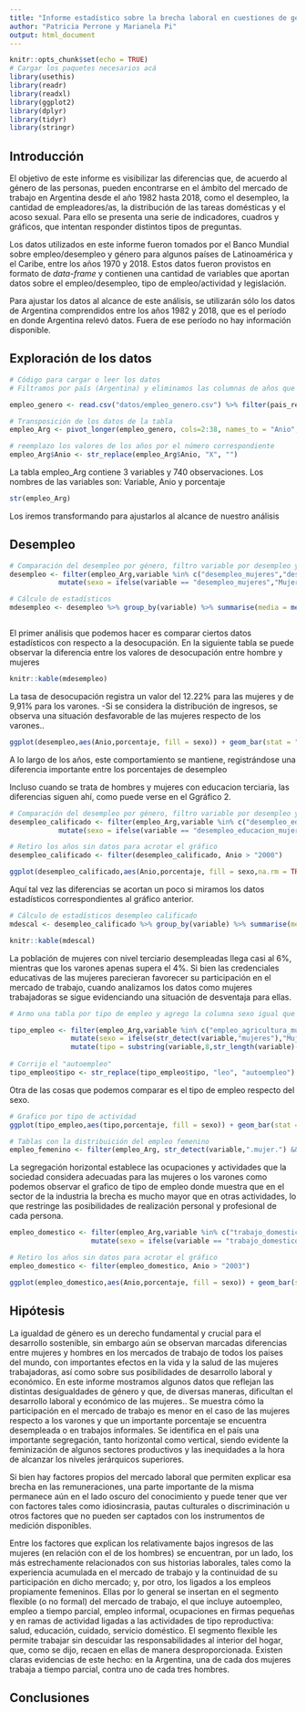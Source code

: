 ```yaml
---
title: "Informe estadístico sobre la brecha laboral en cuestiones de género en Argentina (1982-2018)"
author: "Patricia Perrone y Marianela Pi"
output: html_document
---
```


```r
knitr::opts_chunk$set(echo = TRUE)
# Cargar los paquetes necesarios acá
library(usethis)
library(readr)
library(readxl)
library(ggplot2)
library(dplyr)
library(tidyr)
library(stringr)
```

## Introducción

<p>El objetivo de este informe es visibilizar las diferencias que, de acuerdo al género de las personas, pueden encontrarse en el ámbito del mercado de trabajo en Argentina desde el año 1982 hasta 2018, como el desempleo, la cantidad de empleadores/as, la distribución de las tareas domésticas y el acoso sexual. Para ello se presenta una serie de indicadores, cuadros y gráficos, que intentan responder distintos tipos de preguntas. </p>

<p>Los datos utilizados en este informe fueron tomados por el Banco Mundial sobre empleo/desempleo y género para algunos países de Latinoamérica y el Caribe, entre los años 1970 y 2018. Estos datos fueron provistos en formato de <em>data-frame</em> y contienen una cantidad de variables que aportan datos sobre el empleo/desempleo, tipo de empleo/actividad y legislación.</p>

<p>Para ajustar los datos al alcance de este análisis, se utilizarán sólo los datos de Argentina comprendidos entre los años 1982 y 2018, que es el período en donde Argentina relevó datos. Fuera de ese período no hay información disponible.</p>


## Exploración de los datos

```r
# Código para cargar o leer los datos
# Filtramos por país (Argentina) y eliminamos las columnas de años que no tienen datos para simplificar el análisis

empleo_genero <- read.csv("datos/empleo_genero.csv") %>% filter(pais_region=="Argentina") %>% select(1,16:52)

# Transposición de los datos de la tabla
empleo_Arg <- pivot_longer(empleo_genero, cols=2:38, names_to = "Anio", values_to = "porcentaje") 

# reemplazo los valores de los años por el número correspondiente
empleo_Arg$Anio <- str_replace(empleo_Arg$Anio, "X", "")
```

<p>La tabla empleo_Arg contiene 3 variables y 740 observaciones. Los nombres de las variables son: Variable, Anio y porcentaje</p>
 
```r
str(empleo_Arg)
```

<p>Los iremos transformando para ajustarlos al alcance de nuestro análisis</p>

## Desempleo


```r
# Comparación del desempleo por género, filtro variable por desempleo y agrego columna con el sexo
desempleo <- filter(empleo_Arg,variable %in% c("desempleo_mujeres","desempleo_hombres")) %>%
            mutate(sexo = ifelse(variable == "desempleo_mujeres","Mujer","Hombre")) 

# Cálculo de estadísticos
mdesempleo <- desempleo %>% group_by(variable) %>% summarise(media = mean(porcentaje,na.rm = TRUE), desvio = sd(porcentaje,na.rm = TRUE), max = max(porcentaje,na.rm = TRUE), min = min(porcentaje,na.rm = TRUE), rango = max-min)



```

<p>El primer análisis que podemos hacer es comparar ciertos datos estadísticos con respecto a la desocupación. En la siguiente tabla se puede observar la diferencia entre los valores de desocupación entre hombre y mujeres</p>

```r
knitr::kable(mdesempleo)
```

<p>La tasa de desocupación registra un valor del 12.22% para las mujeres y de 9,91% para los varones. -Si se considera la distribución de ingresos, se observa una situación desfavorable de las mujeres respecto de los varones.. </p>

```r
ggplot(desempleo,aes(Anio,porcentaje, fill = sexo)) + geom_bar(stat = "Identity",position=position_dodge()) + labs(title = "Gráfico 1 - Desempleo femenino y masculino por año")
```

<p>A lo largo de los años, este comportamiento se mantiene, registrándose una diferencia importante entre los porcentajes de desempleo</p>
<p>Incluso cuando se trata de hombres y mujeres con educacion terciaria, las diferencias siguen ahí, como puede verse en el Ggráfico 2.</p>

```r
# Comparación del desempleo por género, filtro variable por desempleo y agrego columna con el sexo
desempleo_calificado <- filter(empleo_Arg,variable %in% c("desempleo_educacion_mujeres","desempleo_educacion_hombres")) %>%
            mutate(sexo = ifelse(variable == "desempleo_educacion_mujeres","Mujer","Hombre"))

# Retiro los años sin datos para acrotar el gráfico
desempleo_calificado <- filter(desempleo_calificado, Anio > "2000")

ggplot(desempleo_calificado,aes(Anio,porcentaje, fill = sexo,na.rm = TRUE)) + geom_bar(stat = "Identity",position=position_dodge()) + labs(title = "Gráfico 2 - Desempleo femenino y masculino, con educación terciaria, por año")
```

<p> Aquí tal vez las diferencias se acortan un poco si miramos los datos estadísticos correspondientes al gráfico anterior.</p>

```r
# Cálculo de estadísticos desempleo calificado
mdescal <- desempleo_calificado %>% group_by(variable) %>% summarise(media = mean(porcentaje,na.rm = TRUE), desvio = sd(porcentaje,na.rm = TRUE), max = max(porcentaje,na.rm = TRUE), min = min(porcentaje,na.rm = TRUE), rango = max-min)

knitr::kable(mdescal)
```

<p>La población de mujeres con nivel terciario desempleadas llega casi al 6%, mientras que los varones apenas supera el 4%. Si bien las credenciales educativas de las mujeres parecieran favorecer su participación en el mercado de trabajo, cuando analizamos los datos como mujeres trabajadoras se sigue evidenciando una situación de desventaja para ellas.<p>

```r
# Armo una tabla por tipo de empleo y agrego la columna sexo igual que en desempleo 

tipo_empleo <- filter(empleo_Arg,variable %in% c("empleo_agricultura_mujeres","empleo_agricultura_hombres","empleo_industria_mujeres","empleo_industria_hombres","empleo_servicios_mujeres","empleo_servicios_hombres","empleo_informal_mujeres","empleo_informal_hombres","autoempleo_mujeres","autoempleo_hombres")) %>%
               mutate(sexo = ifelse(str_detect(variable,"mujeres"),"Mujer","Hombre")) %>%  
               mutate(tipo = substring(variable,8,str_length(variable)-8))
  
# Corrijo el "autoempleo"
tipo_empleo$tipo <- str_replace(tipo_empleo$tipo, "leo", "autoempleo")
```

<p>Otra de las cosas que podemos comparar es el tipo de empleo respecto del sexo.</p>

```r
# Grafico por tipo de actividad
ggplot(tipo_empleo,aes(tipo,porcentaje, fill = sexo)) + geom_bar(stat = "Identity",position=position_dodge())
```



```r
# Tablas con la distribuición del empleo femenino
empleo_femenino <- filter(empleo_Arg, str_detect(variable,".mujer.") && str_detect(variable,".desempleo.")) 
```

<p>La segregación horizontal establece las ocupaciones y actividades que la sociedad considera adecuadas para las mujeres o los varones como podemos observar el grafico de tipo de empleo donde muestra que en el sector de la industria la brecha es mucho mayor que en otras actividades, lo que restringe las posibilidades de realización personal y profesional de cada persona.<p>

```r
empleo_domestico <- filter(empleo_Arg,variable %in% c("trabajo_domestico_no_remunerado_mujeres","trabajo_domestico_no_remunerado_hombres")) %>%
                    mutate(sexo = ifelse(variable == "trabajo_domestico_no_remunerado_mujeres","Mujer","Hombre"))

# Retiro los años sin datos para acrotar el gráfico
empleo_domestico <- filter(empleo_domestico, Anio > "2003")

ggplot(empleo_domestico,aes(Anio,porcentaje, fill = sexo)) + geom_bar(stat = "Identity",position=position_dodge())
```




## Hipótesis

<p> La igualdad de género es un derecho fundamental y crucial para el desarrollo sostenible, sin embargo aún se observan marcadas diferencias entre mujeres y hombres en los mercados de trabajo de todos los países del mundo, con importantes efectos en la vida y la salud de las mujeres trabajadoras, así como sobre sus posibilidades de desarrollo laboral y económico. En este informe mostramos algunos datos que reflejan las distintas desigualdades de género y que, de diversas maneras, dificultan el desarrollo laboral y económico de las mujeres.. Se muestra cómo la participación en el mercado de trabajo es menor en el caso de las mujeres respecto a los varones y que un importante porcentaje se encuentra desempleada o en trabajos informales. Se identifica en el país una importante segregación, tanto horizontal como vertical, siendo evidente la feminización de algunos sectores productivos y las inequidades a la hora de alcanzar los niveles jerárquicos superiores. </p>
<p>Si bien hay factores propios del mercado laboral que permiten explicar esa brecha en las
remuneraciones, una parte importante de la misma permanece aún en el lado oscuro del
conocimiento y puede tener que ver con factores tales como idiosincrasia, pautas culturales o
discriminación u otros factores que no pueden ser captados con los instrumentos de medición
disponibles.<p>
<p>Entre los factores que explican los relativamente bajos ingresos de las mujeres (en relación con el
de los hombres) se encuentran, por un lado, los más estrechamente relacionados con sus historias
laborales, tales como la experiencia acumulada en el mercado de trabajo y la continuidad de su
participación en dicho mercado; y, por otro, los ligados a los empleos propiamente femeninos. Ellas
por lo general se insertan en el segmento flexible (o no formal) del mercado de trabajo, el que
incluye autoempleo, empleo a tiempo parcial, empleo informal, ocupaciones en firmas pequeñas y
en ramas de actividad ligadas a las actividades de tipo reproductiva: salud, educación, cuidado,
servicio doméstico. El segmento flexible les permite trabajar sin descuidar las responsabilidades al
interior del hogar, que, como se dijo, recaen en ellas de manera desproporcionada. Existen claras
evidencias de este hecho: en la Argentina, una de cada dos mujeres trabaja a tiempo parcial, contra
uno de cada tres hombres.<p>

## Conclusiones







